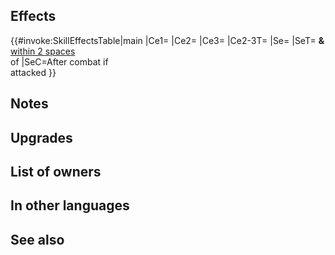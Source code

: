 {{Weapon Infobox
|tagid=SID_神泉の風呂桶＋
|weaponType=Dagger
|weaponName=Splashy Bucket+
|might=12
|range=2
|effectiveness=dragon
|effect=Effective against dragon foes. Disables foe's skills that "calculate damage using the lower of foe's Def or Res" and "calculate damage from staff like other weapons." After combat, if unit attacked, inflicts Def/Res-7 on foes within 2 spaces of target through their next actions.
|cost=300
|exclusive=0
|canUseMove=
|statModifiers=0,12,0,0,0
|required=Splashy Bucket
|refinePaths=default
|refineSP=350
|refineMedals=500
|refineStones=50
|properties=
}}
==Effects==
{{#invoke:SkillEffectsTable|main
|Ce1={{Eft|Effectiveness|{{Cwti|Dragonstone|group=1}} [[Dragon]]}}
|Ce2={{Eft|Disable Lower Def/Res}}
|Ce3={{Eft|Disable Wrathful Staff}}
|Ce2-3T={{Tgt|Foe}}
|Se={{Eft|Penalties|Def/Res|7}}
|SeT={{Tgt|Target Foe}} '''&''' {{Tgt|Foes}}<br>[[within 2 spaces]]<br>of {{Tgt|Target Foe}}
|SeC=After combat if<br>{{Tgt|Unit}} attacked
}}
==Notes==
{{Effective damage bonus|dragon}}
{{LowerDefRes}}
==Upgrades==
{{Weapon Upgrade List}}
==List of owners==
{{Skill Hero List}}
==In other languages==
{{OtherLanguages
|japanese=神泉の風呂桶＋
|german=Wassereimer+
|spanishEU=Cubo termal +
|spanishLA=Balde termal +
|french=Seau d'attaque +
|italian=Secchiata+
|chineseTW=神泉木水盆＋
|portuguese=Balde termal+
}}
==See also==
{{See also skills|cond=(Description LIKE '%disables%"calculate damage using the lower of%' OR Description LIKE '%disables%"calculate damage from staff%') AND Exclusive='1'}}
{{Weapons Navbox}}